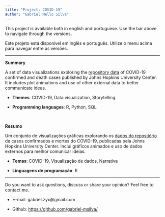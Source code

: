 ```yaml
---
title: "Project: COVID-19"
author: "Gabriel Mello Silva"
---
```


This project is available both in english and portuguese. Use the bar above to navigate through the versions.

Este projeto está disponível em inglês e português. Utilize o menu acima para navegar entre as versões.

---

**Summary**

A set of data visualizations exploring the [repository data](https://github.com/CSSEGISandData/COVID-19) of COVID-19 confirmed and death cases published by Johns Hopkins University Center. It includes plot animations and use of other external data to better communicate ideas.

  * **Themes**: COVID-19, Data visualization, Storytelling

  * **Programming languages**: R, Python, SQL

\

**Resumo**

Um conjunto de visualizações gráficas explorando os [dados do repostiório](https://github.com/CSSEGISandData/COVID-19) de casos confirmados e mortes do COVID-19, publicadas pela Johns Hopkins University Center. Inclui gráficos animados e uso de dados externos para melhor comunicar ideias.

  * **Temas**: COVID-19, Visualização de dados, Narrativa

  * **Linguagens de programação**: R

---

Do you want to ask questions, discuss or share your opinion? Feel free to contact me.

* E-mail: gabriel.zyx@gmail.com

* Github: <https://github.com/gabriel-msilva/>